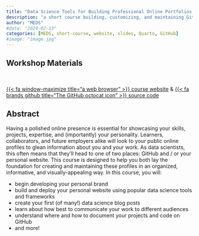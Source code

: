 ```yaml
---
title: "Data Science Tools for Building Professional Online Portfolios (EDS 296)"
description: "a short course building, customizing, and maintaining GitHub and  personal website portfolios"
author: "MEDS"
#date: "2024-02-13"
categories: [MEDS, short-course, website, slides, Quarto, GitHub]
#image: "image.jpg"
---
```


## Workshop Materials

<br>

::: {.center-text .body-text-l}
[{{< fa window-maximize title="a web browser" >}} course website](https://ucsb-meds.github.io/EDS-296-DS-portfolios/){target="_blank"} & [{{< fa brands github title="The GitHub octocat icon" >}} source code](https://github.com/UCSB-MEDS/EDS-296-DS-portfolios){target="_blank"}
:::

## Abstract

Having a polished online presence is essential for showcasing your skills, projects, expertise, and (importantly) your personality. Learners, collaborators, and future employers alike will look to your public online profiles to glean information about you and your work. As data scientists, this often means that they’ll head to one of two places: GitHub and / or your personal website. This course is designed to help you both lay the foundation for creating and maintaining these profiles in an organized, informative, and visually-appealing way. In this course, you will:

- begin developing your personal brand
- build and deploy your personal website using popular data science tools and frameworks
- create your first (of many!) data science blog posts
- learn about how best to communicate your work to different audiences
- understand where and how to document your projects and code on GitHub
- and more!